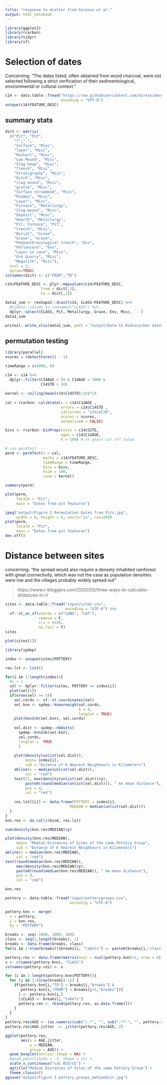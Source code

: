 ```yaml
---
title: "response to eLetter from Giresse et al."
output: html_notebook
---
```


```r
library(ggplot2)
library(rcarbon)
library(tidyr)
library(sf)
```

# Selection of dates

Concerning: "The dates listed, often obtained from wood charcoal, were not selected following a strict verification of their sedimentological, environmental or cultural context."

```r
c14 <- data.table::fread("https://raw.githubusercontent.com/dirkseidensticker/HumActCentralAfrica_Paper/main/input/c14.csv",
                         encoding = "UTF-8")
unique(c14$FEATURE_DESC)
```

## summary stats

```r
dict <- matrix(
  c("Pit", "Pit",
    "?","-",
    "Surface", "Misc",
    "layer", "Misc",
    "Rockart", "Misc",
    "Low Mound", "Misc",
    "Slag heap", "Misc",
    "Trench", "Misc",
    "Stratigraphy", "Misc",
    "Ditch", "Misc",
    "slag mound", "Misc",
    "grotte", "Misc",
    "Surface streambed", "Misc",
    "Midden", "Misc",
    "Layer", "Misc",
    "Furnace", "Metallurgy",
    "Slag mound", "Misc",
    "Deposit", "Misc",
    "Hearth", "Metallurgy",
    "Pit; Furnace", "Pit",
    "trench", "Misc",
    "Burial", "Grave",
    "Grave", "Grave",
    "Pedoanthracological trench", "Env",
    "Pollencore", "Env",
    "Layer in cave", "Misc",
    "Ore Quarry", "Misc",
    "Megalith", "Misc"), 
  ncol = 2, 
  byrow=TRUE)
colnames(dict) <- c("FROM","TO")

c14$FEATURE_DESC <- plyr::mapvalues(c14$FEATURE_DESC, 
                from = dict[,1], 
                to = dict[,2])

data1_sum <- reshape2::dcast(c14, CLASS~FEATURE_DESC) %>%
  #tibble::column_to_rownames("CLASS") %>%
  dplyr::select(CLASS, Pit, Metallurgy, Grave, Env, Misc, `-`)
data1_sum

writexl::write_xlsx(data1_sum, path = "output/Data S1 Radiocarbon dates - summary.xlsx")
```

## permutation testing

```r
library(parallel)
ncores = (detectCores() - 1)

timeRange = c(4000, 0)

c14 <- c14 %>%
  dplyr::filter(C14AGE > 50 & C14AGE < 5000 & 
                C14STD > 10)
  
kernel <- ceiling(mean(c14$C14STD)/10)*10
  
cal = rcarbon::calibrate(x = c14$C14AGE , 			
                         errors = c14$C14STD ,
                         calCurves = "intcal20", 
                         ncores = ncores, 
                         normalised = FALSE)

bins <- rcarbon::binPrep(sites = c14$SITE,
                         ages = c14$C14AGE,
                         h = 100) # xx years cut off value

# run permTest ----
perm <- permTest(x = cal,
                 marks = c14$FEATURE_DESC,
                 timeRange = timeRange,
                 bins = bins,
                 nsim = 100,
                 runm = kernel)

summary(perm)

plot(perm,
     focalm = "Pit", 
     main = "Dates from pit features")

jpeg("output/Figure 2 Permutation Dates from Pits.jpg", 
     width = 8, height = 6, units="in", res=200)
plot(perm,
     focalm = "Pit", 
     main = "Dates from pit features")
dev.off()
```

# Distance between sites

concerning: "the spread would also require a densely inhabited rainforest with great connectivity, which was not the case as population densities were low and the villages probably widely spread out"

> https://www.r-bloggers.com/2020/02/three-ways-to-calculate-distances-in-r/

```r
sites <- data.table::fread("input/sites.csv", 
                           encoding = "UTF-8") %>%
  sf::st_as_sf(coords = c("LONG", "LAT"), 
               remove = F, 
               crs = 4326, 
               na.fail = F)
sites

plot(sites[1])
```

```r
library(spdep)

index <- unique(sites$POTTERY)

res.lst <- list()

for(i in 1:length(index)){
  #i = 1
  sel <- dplyr::filter(sites, POTTERY == index[i])
  plot(sel[5])
  if(nrow(sel) >= 5){
    sel.cords <- sf::st_coordinates(sel)
    sel.knn <- spdep::knearneigh(sel.cords, 
                                 k = 4, 
                                 longlat = TRUE)
    plot(knn2nb(sel.knn), sel.cords)
  
    sel.dist <- spdep::nbdists(
      spdep::knn2nb(sel.knn), 
      sel.cords, 
      longlat =  TRUE
      )
  
    plot(density(unlist(sel.dist)),
         main= index[i], 
         sub = "Dstance of K Nearest Neighbours in Kilometers")
    abline(v = median(unlist(sel.dist)),
         col = "red")
    text(21, max(density(unlist(sel.dist))$y), 
         paste0(round(median(unlist(sel.dist))), " km mean distance"), 
         pos = 4, 
         col = "red")
    
    res.lst[[i]] <- data.frame(POTTERY = index[i], 
                             MEDIAN = median(unlist(sel.dist)))
  }
}
knn.res <- do.call(rbind, res.lst)
```

```r
sum(density(knn.res$MEDIAN)$y)

plot(density(knn.res$MEDIAN),
     main= "Median Distances of Sites of the same Pottery Group", 
     sub = "Dstance of K Nearest Neighbours in Kilometers")
abline(v = median(knn.res$MEDIAN),
     col = "red")
text(round(median(knn.res$MEDIAN)),
     max(density(knn.res$MEDIAN)$y), 
     paste0(round(median(knn.res$MEDIAN)), " km mean distance"), 
     pos = 4, 
     col = "red")
```

```r
knn.res
```

```r
pottery <- data.table::fread("input/potterygroups.csv", 
                             encoding = "UTF-8")

pottery.knn <- merge(
  x = pottery, 
  y = knn.res, 
  by = "POTTERY")

breaks <- seq(-1000, 2000, 100)
class <- seq(1,length(breaks), 1)
breaks <- data.frame(breaks, class)
for(i in 1:nrow(breaks)){breaks[i, "labels"] <- paste0(breaks[i,"class"], ": ", breaks[i,"breaks"], "/", breaks[i+1,"breaks"])}

pottery.res <- data.frame(matrix(ncol = ncol(pottery.knn)+1, nrow = 0))
x <- c(names(pottery.knn), "CLASS")
colnames(pottery.res) <- x

for (i in 1:length(pottery.knn$POTTERY)){
  for (j in 1:(nrow(breaks)-1)) {
    if(pottery.knn[i,"TO"] > breaks[j,"breaks"] & 
       pottery.knn[i,"FROM"] < breaks[j+1,"breaks"]){
      l <- pottery.knn[i,]
      l$CLASS <- breaks[j,"labels"]
      pottery.res <- rbind(pottery.res, as.data.frame(l))
    }
  }
}
pottery.res$AGE <- (as.numeric(sub("/.*", "", sub(".*? ", "", pottery.res$CLASS))) + as.numeric(sub(".*/", "", sub(".*? ", "", pottery.res$CLASS)))) / 2
pottery.res$AGE.jitter 	<- jitter(pottery.res$AGE, 2)
```

```r
ggplot(pottery.res, 
       aes(x = AGE.jitter, 
           y = MEDIAN, 
           group = AGE)) +
  geom_boxplot(outlier.shape = NA) + 
  #geom_point(alpha = .2, shape = 21) + 
  scale_x_continuous("cal BCE/CE") +
  ggtitle("Median Distances of Sites of the same Pottery Group") + 
  theme_classic()
ggsave("output/Figure 3 pottery_groups_medianDist.jpg")
```

